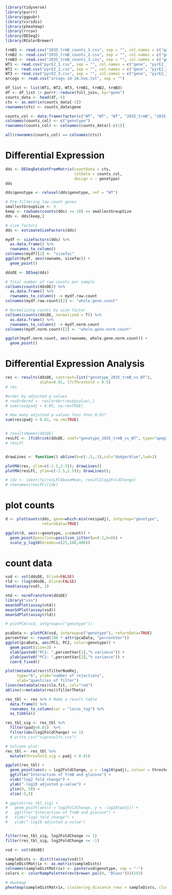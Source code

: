 ```r
library(tidyverse)
library(purrr)
library(ggpubr)
library(viridis)
library(pheatmap)
library(rrcov)
library(DESeq2)
library(RColorBrewer)
```

```r
trmB1 <- read.csv("2035_trmB_counts_1.csv", sep = "", col.names = c("gene", "KO_2035_1"), header = FALSE)
trmB2 <- read.csv("2035_trmB_counts_2.csv", sep = "", col.names = c("gene", "KO_2035_2"), header = FALSE)
trmB3 <- read.csv("2035_trmB_counts_3.csv", sep = "", col.names = c("gene", "KO_2035_3"), header = FALSE)
WT1 <- read.csv("pyrE2_1.csv", sep = "", col.names = c("gene", "pyrE2_1"), header = FALSE)
WT2 <- read.csv("pyrE2_2.csv", sep = "", col.names = c("gene", "pyrE2_2"), header = FALSE)
WT3 <- read.csv("pyrE2_3.csv", sep = "", col.names = c("gene", "pyrE2_3"), header = FALSE)
arcogs <- read.csv("arcogs-14-18.hvo.txt", sep = "")

df_list <- list(WT1, WT2, WT3, trmB1, trmB2, trmB3)
df <- df_list |> purrr::reduce(full_join, by="gene")
counts_data <- head(df,-5)
cts <- as.matrix(counts_data[-1])
rownames(cts) <- counts_data$gene

counts_col <- data.frame(factor(c("WT", "WT", "WT", "2035_trmB", "2035_trmB", "2035_trmB")))
colnames(counts_col) <- c("genotype")
rownames(counts_col) <- colnames(counts_data)[-c(1)]

all(rownames(counts_col) == colnames(cts))
```
# Differential Expression
```r
dds <- DESeqDataSetFromMatrix(countData = cts,
                              colData = counts_col,
                              design = ~ genotype)
dds

dds$genotype <- relevel(dds$genotype, ref = "WT")

# Pre-filtering low count genes
smallestGroupSize <- 3
keep <- rowSums(counts(dds) >= 10) >= smallestGroupSize
dds <- dds[keep,]

# size factors
dds <- estimateSizeFactors(dds)

mydf <- sizeFactors(dds) %>%
  as.data.frame() %>%
  rownames_to_column()
colnames(mydf)[2] <- "sizefac"
ggplot(mydf, aes(rowname, sizefac)) +
  geom_point()

ddsDE <- DESeq(dds)

# Total number of raw counts per sample
colSums(counts(ddsDE)) %>%
  as.data.frame() %>%
  rownames_to_column() -> mydf.raw.count
colnames(mydf.raw.count)[2] <- "whole.gene.count"

# Normalizing counts by size factor
colSums(counts(ddsDE, normalized = T)) %>%
  as.data.frame() %>%
  rownames_to_column() -> mydf.norm.count
colnames(mydf.norm.count)[2] <- "whole.gene.norm.count"

ggplot(mydf.norm.count, aes(rowname, whole.gene.norm.count)) +
  geom_point()
```
# Differential Expression Analysis
```r
res <- results(ddsDE, contrast=list("genotype_2035_trmB_vs_WT"), 
               alpha=0.01, lfcThreshold = 0.5)
# res

#order by adjusted p-values
# resOrdered <- res[order(res$pvalue),]
# sum(res$padj < 0.05, na.rm=TRUE)

# How many adjusted p-values less than 0.01?
sum(res$padj < 0.01, na.rm=TRUE)


# resultsNames(ddsDE)
resLFC <- lfcShrink(ddsDE, coef="genotype_2035_trmB_vs_WT", type="apeglm", lfcThreshold = 0.5)
# resLFC


drawLines <- function() abline(h=c(-.5,.5),col="dodgerblue",lwd=2)

plotMA(res, ylim=c(-2.5,2.5)); drawLines()
plotMA(resLFC, ylim=c(-2.5,2.5)); drawLines();

# idx <- identify(resLFC$baseMean, resLFC$log2FoldChange)
# rownames(resLFC)[idx]
```

# plot counts
```r
d <- plotCounts(dds, gene=which.min(res$padj), intgroup="genotype", 
                returnData=TRUE)

ggplot(d, aes(x=genotype, y=count)) + 
  geom_point(position=position_jitter(w=0.1,h=0)) + 
  scale_y_log10(breaks=c(25,100,400))
```

# count data
```r
vsd <- vst(ddsDE, blind=FALSE)
rld <- rlog(ddsDE, blind=FALSE)
head(assay(vsd), 3)

ntd <- normTransform(ddsDE)
library("vsn")
meanSdPlot(assay(ntd))
meanSdPlot(assay(vsd))
meanSdPlot(assay(rld))
```

```r
# plotPCA(vsd, intgroup=c("genotype"))

pcaData <- plotPCA(vsd, intgroup=c("genotype"), returnData=TRUE)
percentVar <- round(100 * attr(pcaData, "percentVar"))
ggplot(pcaData, aes(PC1, PC2, color=genotype)) +
  geom_point(size=3) +
  xlab(paste0("PC1: ",percentVar[1],"% variance")) +
  ylab(paste0("PC2: ",percentVar[2],"% variance")) +
  coord_fixed()
```

```r
plot(metadata(res)$filterNumRej, 
     type="b", ylab="number of rejections",
     xlab="quantiles of filter")
lines(metadata(res)$lo.fit, col="red")
abline(v=metadata(res)$filterTheta)
```

```r
res_tbl <- res %>% # Make a result table
  data.frame() %>%
  rownames_to_column(var = "locus_tag") %>%
  as_tibble()

res_tbl_sig <- res_tbl %>% 
  filter(padj<0.01)  %>%
  filter(abs(log2FoldChange) >= 1)
  # write_csv("sigresults.csv")

# Volcano plot:
res_tbl <- res_tbl %>%
  mutate(threshold_sig = padj < 0.01)

ggplot(res_tbl) +
  geom_point(aes(x = log2FoldChange, y = -log10(padj), colour = threshold_sig)) +
  ggtitle("Interaction of TrmB and glucose") +
  xlab("log2 fold change") +
  ylab("-log10 adjusted p-value") +
  ylim(0, 50) + 
  xlim(-5,5)

# ggplot(res_tbl_sig) +
#   geom_point(aes(x = log2FoldChange, y = -log10(padj)) +
#   ggtitle("Interaction of TrmB and glucose") +
#   xlab("log2 fold change") +
#   ylab("-log10 adjusted p-value")


filter(res_tbl_sig, log2FoldChange >= 1)
filter(res_tbl_sig, log2FoldChange <= -1)
```

```r
vsd <- vst(ddsDE)

sampleDists <- dist(t(assay(vsd)))
sampleDistMatrix <- as.matrix(sampleDists)
colnames(sampleDistMatrix) <- paste(vsd$genotype, sep = "-")
colors <- colorRampPalette(rev(brewer.pal(9, "Blues")))(255)

# Heatmap
pheatmap(sampleDistMatrix, clustering_distance_rows = sampleDists, clustering_distance_cols = sampleDists, col = colors)

```